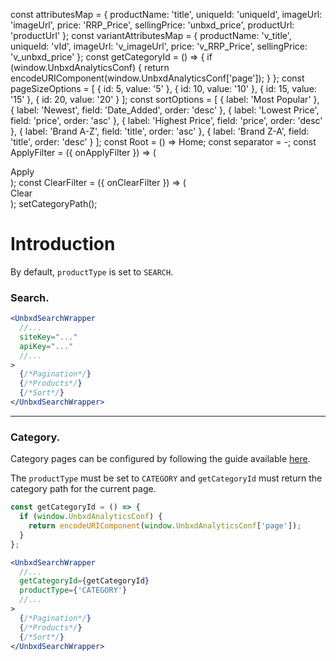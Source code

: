 
const attributesMap = {
  productName: 'title',
  uniqueId: 'uniqueId',
  imageUrl: 'imageUrl',
  price: 'RRP_Price',
  sellingPrice: 'unbxd_price',
  productUrl: 'productUrl'
};
const variantAttributesMap = {
  productName: 'v_title',
  uniqueId: 'vId',
  imageUrl: 'v_imageUrl',
  price: 'v_RRP_Price',
  sellingPrice: 'v_unbxd_price'
};
const getCategoryId = () => {
  if (window.UnbxdAnalyticsConf) {
    return encodeURIComponent(window.UnbxdAnalyticsConf['page']);
  }
};
const pageSizeOptions = [
  {
    id: 5,
    value: '5'
  },
  {
    id: 10,
    value: '10'
  },
  {
    id: 15,
    value: '15'
  },
  {
    id: 20,
    value: '20'
  }
];
const sortOptions = [
  {
    label: 'Most Popular'
  },
  {
    label: 'Newest',
    field: 'Date_Added',
    order: 'desc'
  },
  {
    label: 'Lowest Price',
    field: 'price',
    order: 'asc'
  },
  {
    label: 'Highest Price',
    field: 'price',
    order: 'desc'
  },
  {
    label: 'Brand A-Z',
    field: 'title',
    order: 'asc'
  },
  {
    label: 'Brand Z-A',
    field: 'title',
    order: 'desc'
  }
];
const Root = () => <span>Home</span>;
const separator = <span>-</span>;
const ApplyFilter = ({ onApplyFilter }) => (
  <div onClick={onApplyFilter}>Apply</div>
);
const ClearFilter = ({ onClearFilter }) => (
  <div onClick={onClearFilter}>Clear</div>
);
setCategoryPath();

<Meta title="Introduction" />

# Introduction

By default, `productType` is set to `SEARCH`.

### Search.

```jsx
<UnbxdSearchWrapper
  //...
  siteKey="..."
  apiKey="..."
  //...
>
  {/*Pagination*/}
  {/*Products*/}
  {/*Sort*/}
</UnbxdSearchWrapper>
```

<Preview>
  <Story name="search">
    <UnbxdSearchWrapper
      siteKey="wildearth-com-au808941566300438"
      apiKey="d36d1fa05b3505ae0d9b06ed91bbe5e4"
      priceUnit="$"
    >
      <SearchBox />
      <SpellCheck />
      <SearchTitle />
      <Banners altText="alt banner image" />
      <Breadcrumbs Root={Root} separator={separator} />
      <SelectedFacets />
      <PageSize size={15} sizeOptions={pageSizeOptions} />
      <Pagination />
      <Sort
        default={{
          label: 'Brand A-Z',
          field: 'title',
          order: 'asc'
        }}
        sortOptions={sortOptions}
      />
      <MultilevelFacets
        categoryDisplayName={'category'}
        categoryField={'categoryPath'}
        defaultCategoryFilter={'All Products'}
        facetDepth={6}
        facetLimit={100}
      />
      <TextFacets />
      <RangeFacets displayType={'LIST'} />
      <FacetActions
        ApplyFilterComponent={ApplyFilter}
        ClearFilterComponent={ClearFilter}
      />
      <ViewTypes viewTypes={['GRID', 'LIST']} />
      <Products
        paginationType={'FIXED_PAGINATION'}
        perRow={3}
        pageSize={20}
        productViewTypes={['GRID', 'LIST']}
        attributesMap={attributesMap}
        showVariants={true}
        variantsCount={2}
        variantAttributesMap={variantAttributesMap}
      />
      <div className="hidden">
        <SearchBox defaultSearch={'Boots'} />
      </div>
    </UnbxdSearchWrapper>
  </Story>
</Preview>

---

### Category.

Category pages can be configured by following the guide available [here](https://unbxd.com/documentation/site-search/v2-search-analytics-integration-browser/#categorypagehit).

The `productType` must be set to `CATEGORY` and `getCategoryId` must return the category path for the current page.

```js
const getCategoryId = () => {
  if (window.UnbxdAnalyticsConf) {
    return encodeURIComponent(window.UnbxdAnalyticsConf['page']);
  }
};
```

```jsx
<UnbxdSearchWrapper
  //...
  getCategoryId={getCategoryId}
  productType={'CATEGORY'}
  //...
>
  {/*Pagination*/}
  {/*Products*/}
  {/*Sort*/}
</UnbxdSearchWrapper>
```

<Preview>
  <Story name="category">
    <UnbxdSearchWrapper
      siteKey="wildearthclone-neto-com-au808941566310465"
      apiKey="e6959ae0b643d51b565dc3e01bf41ec1"
      getCategoryId={getCategoryId}
      productType={'CATEGORY'}
      priceUnit="$"
    >
      <SearchBox />
      <SpellCheck />
      <SearchTitle />
      <Banners altText="alt banner image" />
      <Breadcrumbs Root={Root} separator={separator} />
      <SelectedFacets />
      <PageSize size={15} sizeOptions={pageSizeOptions} />
      <Pagination />
      <Sort
        default={{
          label: 'Brand A-Z',
          field: 'title',
          order: 'asc'
        }}
        sortOptions={sortOptions}
      />
      <MultilevelFacets
        categoryDisplayName={'category'}
        categoryField={'categoryPath'}
        defaultCategoryFilter={'All Products'}
        facetDepth={6}
        facetLimit={100}
      />
      <TextFacets />
      <RangeFacets displayType={'LIST'} />
      <FacetActions
        ApplyFilterComponent={ApplyFilter}
        ClearFilterComponent={ClearFilter}
      />
      <ViewTypes viewTypes={['GRID', 'LIST']} />
      <Products
        paginationType={'FIXED_PAGINATION'}
        perRow={3}
        pageSize={20}
        productViewTypes={['GRID', 'LIST']}
        attributesMap={attributesMap}
        showVariants={true}
        variantsCount={2}
        variantAttributesMap={variantAttributesMap}
      />
    </UnbxdSearchWrapper>
  </Story>
</Preview>
